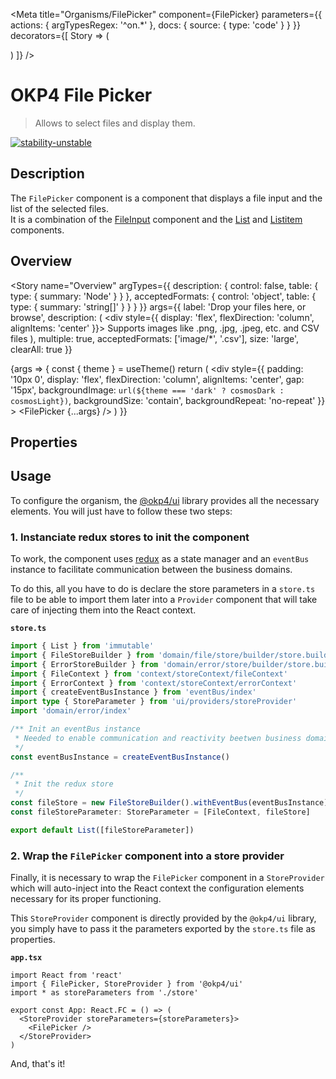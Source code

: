 
<Meta
  title="Organisms/FilePicker"
  component={FilePicker}
  parameters={{
    actions: { argTypesRegex: '^on.*' },
    docs: {
      source: {
        type: 'code'
      }
    }
  }}
  decorators={[
    Story => (
      <ThemeProvider>
        <div className="story-theme-switcher">
          <ThemeSwitcher />
        </div>
        <StoreProvider storeParameters={storeParameters}>
          <div className="component-story-main filePicker">
            <Story />
          </div>
        </StoreProvider>
      </ThemeProvider>
    )
  ]}
/>

# OKP4 File Picker

> Allows to select files and display them.

[![stability-unstable](https://img.shields.io/badge/stability-unstable-yellow.svg)](https://github.com/emersion/stability-badges#unstable)

## Description

The `FilePicker` component is a component that displays a file input and the list of the selected files.  
It is a combination of the [FileInput](/docs/atoms-fileinput--overview) component and the [List](/docs/atoms-list--overview) and [Listitem](/docs/atoms-listitem--overview) components.

## Overview

<Story
  name="Overview"
  argTypes={{
    description: {
      control: false,
      table: {
        type: { summary: 'Node' }
      }
    },
    acceptedFormats: {
      control: 'object',
      table: {
        type: { summary: 'string[]' }
      }
    }
  }}
  args={{
    label: 'Drop your files here, or browse',
    description: (
      <div style={{ display: 'flex', flexDirection: 'column', alignItems: 'center' }}>
        <Typography as="div" fontFamily="brand" fontSize="small" fontWeight="xlight">
          Supports images like .png, .jpg, .jpeg, etc. and CSV files
        </Typography>
      </div>
    ),
    multiple: true,
    acceptedFormats: ['image/*', '.csv'],
    size: 'large',
    clearAll: true
  }}
>
  {args => {
    const { theme } = useTheme()
    return (
      <div
        style={{
          padding: '10px 0',
          display: 'flex',
          flexDirection: 'column',
          alignItems: 'center',
          gap: '15px',
          backgroundImage: `url(${theme === 'dark' ? cosmosDark : cosmosLight})`,
          backgroundSize: 'contain',
          backgroundRepeat: 'no-repeat'
        }}
      >
        <FilePicker {...args} />
      </div>
    )
  }}
</Story>

## Properties

<ArgsTable story="Overview" />

## Usage

To configure the organism, the [@okp4/ui](https://www.npmjs.com/package/@okp4/ui) library provides all the necessary elements. You will just have to follow these two steps:

### 1. Instanciate redux stores to init the component

To work, the component uses [redux](https://redux.js.org/) as a state manager and an `eventBus` instance to facilitate communication between the business domains.

To do this, all you have to do is declare the store parameters in a `store.ts` file to be able to import them later into a `Provider` component that will take care of injecting them into the React context.

**`store.ts`**

```ts
import { List } from 'immutable'
import { FileStoreBuilder } from 'domain/file/store/builder/store.builder'
import { ErrorStoreBuilder } from 'domain/error/store/builder/store.builder'
import { FileContext } from 'context/storeContext/fileContext'
import { ErrorContext } from 'context/storeContext/errorContext'
import { createEventBusInstance } from 'eventBus/index'
import type { StoreParameter } from 'ui/providers/storeProvider'
import 'domain/error/index'

/** Init an eventBus instance
 * Needed to enable communication and reactivity beetwen business domains
 */
const eventBusInstance = createEventBusInstance()

/**
 * Init the redux store
 */
const fileStore = new FileStoreBuilder().withEventBus(eventBusInstance).build()
const fileStoreParameter: StoreParameter = [FileContext, fileStore]

export default List([fileStoreParameter])
```

### 2. Wrap the `FilePicker` component into a store provider

Finally, it is necessary to wrap the `FilePicker` component in a `StoreProvider` which will auto-inject into the React context the configuration elements necessary for its proper functioning.

This `StoreProvider` component is directly provided by the `@okp4/ui` library, you simply have to pass it the parameters exported by the `store.ts` file as properties.

**`app.tsx`**

```tsx
import React from 'react'
import { FilePicker, StoreProvider } from '@okp4/ui'
import * as storeParameters from './store'

export const App: React.FC = () => (
  <StoreProvider storeParameters={storeParameters}>
    <FilePicker />
  </StoreProvider>
)
```

And, that's it!
